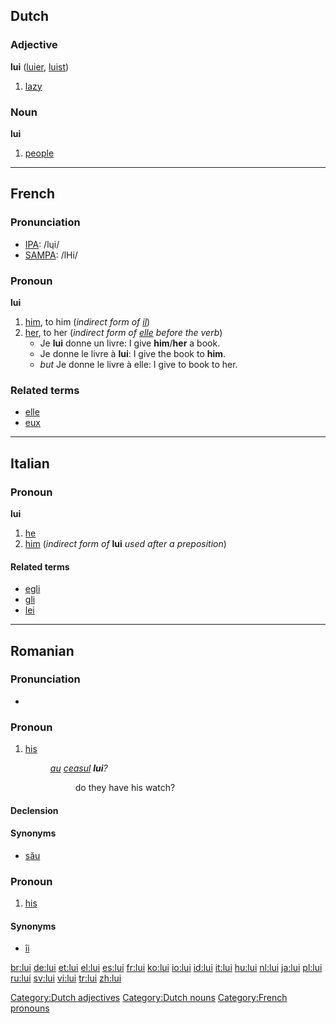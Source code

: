 ==Dutch==

===Adjective===
'''lui''' ([[luier]], [[luist]])

# [[lazy]]

===Noun===
'''lui''' {{p}}

# [[people]]

[[Category:Dutch adjectives]]
[[Category:Dutch nouns]]

----

==French==

===Pronunciation===
*[[w:IPA|IPA]]: /lɥi/
*[[w:SAMPA|SAMPA]]: /lHi/

===Pronoun===
'''lui'''

# [[him]], to him (''indirect form of [[il]]'')
# [[her]], to her (''indirect form of [[elle]] before the verb'')
#*Je '''lui''' donne un livre: I give '''him'''/'''her''' a book.
#*Je donne le livre à '''lui''': I give the book to '''him'''.
#*''but'' Je donne le livre à elle: I give to book to her.

===Related terms===
*[[elle]]
*[[eux]]

[[Category:French pronouns]]

----

==Italian==

===Pronoun===
'''lui'''

# [[he]]
# [[him]] (''indirect form of'' '''lui''' ''used after a preposition'')

====Related terms====
*[[egli]]
*[[gli]]
*[[lei]]

----

==Romanian==

===Pronunciation===
* {{IPA|/luj/}}

===Pronoun===
{{infl|ro|personal pronoun|genitive form of|el}}

# [[his]]
#:''[[au]] [[ceasul]] '''lui'''?''
#::do they have his watch?

====Declension====
{{ro-adj-1}}

====Synonyms====
*[[său]]

===Pronoun===
{{infl|ro|personal pronoun|stressed dative form of|el}}

# [[his]]

====Synonyms====
*[[îi]] {{italbrac|unstressed form}}

[[br:lui]]
[[de:lui]]
[[et:lui]]
[[el:lui]]
[[es:lui]]
[[fr:lui]]
[[ko:lui]]
[[io:lui]]
[[id:lui]]
[[it:lui]]
[[hu:lui]]
[[nl:lui]]
[[ja:lui]]
[[pl:lui]]
[[ru:lui]]
[[sv:lui]]
[[vi:lui]]
[[tr:lui]]
[[zh:lui]]